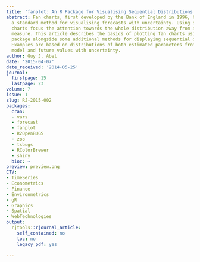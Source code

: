 ```yaml
---
title: 'fanplot: An R Package for Visualising Sequential Distributions'
abstract: Fan charts, first developed by the Bank of England in 1996, have become
  a standard method for visualising forecasts with uncertainty. Using shading fan
  charts focus the attention towards the whole distribution away from a single central
  measure. This article describes the basics of plotting fan charts using an R add-on
  package alongside some additional methods for displaying sequential distributions.
  Examples are based on distributions of both estimated parameters from a time series
  model and future values with uncertainty.
author: Guy J. Abel
date: '2015-04-07'
date_received: '2014-05-25'
journal:
  firstpage: 15
  lastpage: 23
volume: 7
issue: 1
slug: RJ-2015-002
packages:
  cran:
  - vars
  - forecast
  - fanplot
  - R2OpenBUGS
  - zoo
  - tsbugs
  - RColorBrewer
  - shiny
  bioc: ~
preview: preview.png
CTV:
- TimeSeries
- Econometrics
- Finance
- Environmetrics
- gR
- Graphics
- Spatial
- WebTechnologies
output:
  rjtools::rjournal_article:
    self_contained: no
    toc: no
    legacy_pdf: yes

---
```

